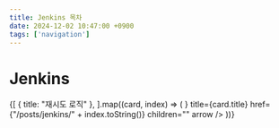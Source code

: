 ```yaml
---
title: Jenkins 목차
date: 2024-12-02 10:47:00 +0900
tags: ['navigation']
---
```



# Jenkins

<Cards>
	{[
		{ title: "재시도 로직" },
	].map((card, index) => (
		<Cards.Card
			key={index}
			icon={<NextraIcon name="jenkins" width={28} height={28} />}
			title={card.title}
			href={"/posts/jenkins/" + index.toString()}
			children=""
			arrow
		/>
	))}
</Cards>